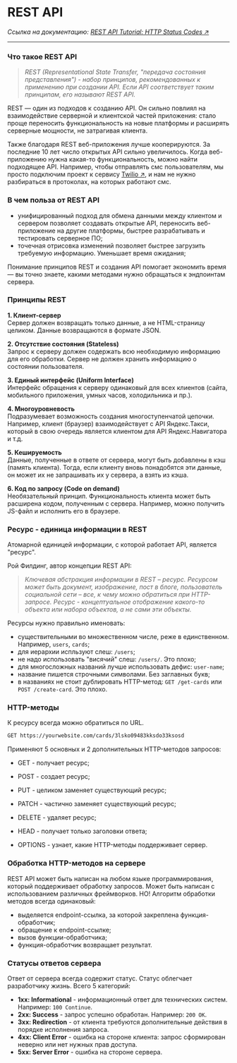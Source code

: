# REST API

*Ссылка на документацию: [REST API Tutorial: HTTP Status Codes ↗](https://restfulapi.net/http-status-codes/)*

---

### Что такое REST API

> _REST (Representational State Transfer, "передача состояния представления") - набор принципов, рекомендованных к применению при создании API. Если API соответствует таким принципам, его называют REST API._

REST — один из подходов к созданию API. Он сильно повлиял на взаимодействие серверной и клиентской частей приложения: стало проще переносить функциональность на новые платформы и расширять серверные мощности, не затрагивая клиента.

Также благодаря REST веб-приложения лучше кооперируются. За последние 10 лет число открытых API сильно увеличилось. Когда веб-приложению нужна какая-то функциональность, можно найти подходящее API. Например, чтобы отправлять смс пользователям, мы просто подключим проект к сервису [Twilio ↗](https://www.twilio.com/), и нам не нужно разбираться в протоколах, на которых работают смс.

### В чем польза от REST API

- унифицированный подход для обмена данными между клиентом и сервером позволяет создавать открытые API, переносить веб-приложение на другие платформы, быстрее разрабатывать и тестировать серверное ПО;
- точечная отрисовка изменений позволяет быстрее загрузить требуемую информацию. Уменьшает время ожидания;

Понимание принципов REST и создания API помогает экономить время — вы точно знаете, какими методами нужно обращаться к эндпоинтам сервера.

### Принципы REST

**1. Клиент-сервер**  
 Сервер должен возвращать только данные, а не HTML-страницу целиком. Данные возвращаются в формате JSON.

**2. Отсутствие состояния (Stateless)**  
 Запрос к серверу должен содержать всю необходимую информацию для его обработки. Сервер не должен хранить информацию о состоянии пользователя.

**3. Единый интерфейс (Uniform Interface)**  
Интерфейс обращения к серверу одинаковый для всех клиентов (сайта, мобильного приложения, умных часов, холодильника и пр.).

**4. Многоуровневость**  
 Подразумевает возможность создания многоступенчатой цепочки. Например, клиент (браузер) взаимодействует с API Яндекс.Такси, который в свою очередь является клиентом для API Яндекс.Навигатора и т.д.

**5. Кешируемость**  
 Данные, полученные в ответе от сервера, могут быть добавлены в кэш (память клиента). Тогда, если клиенту вновь понадобятся эти данные, он может их не запрашивать их у сервера, а взять из кэша.

**6. Код по запросу (Code on demand)**  
 Необязательный принцип. Функциональность клиента может быть расширена кодом, полученным с сервера. Например, можно получить JS-файл и исполнить его в браузере.

### Ресурс - единица информации в REST

Атомарной единицей информации, с которой работает API, является "ресурс".

Рой Филдинг, автор концепции REST API:

> _Ключевая абстракция информации в REST – ресурс. Ресурсом может быть документ, изображение, пост в блоге, пользователь социальной сети – все, к чему можно обратиться при HTTP-запросе. Ресурс - концептуальное отображение какого-то объекта или набора объектов, а не сами эти объекты._

Ресурсы нужно правильно именовать:

- существительными во множественном числе, реже в единственном. Например, `users`, `cards`;
- для иерархии испльзуют слеш: `/users`;
- не надо использовать "висячий" слеш: `/users/`. Это плохо;
- для многосложных названий лучше использовать дефис: `user-name`;
- название пишется строчными символами. Без заглавных букв;
- в названиях не стоит дублировать HTTP-метод: `GET /get-cards` или `POST /create-card`. Это плохо.

### HTTP-методы

К ресурсу всегда можно обратиться по URL.

```bash
GET https://yourwebsite.com/cards/3lsko09483kksdo33ksosd
```

Применяют 5 основных и 2 дополнительных HTTP-методов запросов:

- GET - получает ресурс;
- POST - создает ресурс;
- PUT - целиком заменяет существующий ресурс;
- PATCH - частично заменяет существующий ресурс;
- DELETE - удаляет ресурс;

- HEAD - получает только заголовки ответа;
- OPTIONS - узнает, какие HTTP-методы поддерживает сервер.

### Обработка HTTP-методов на сервере

REST API может быть написан на любом языке программирования, который поддерживает обработку запросов. Может быть написан с использованием различных фреймворков. НО! Алгоритм обработки методов всегда одинаковый:

- выделяется endpoint-ссылка, за которой закреплена функция-обработчик;
- обращение к endpoint-ссылке;
- вызов функции-обработчика;
- функция-обработчик возвращает результат.

### Статусы ответов сервера

Ответ от сервера всегда содержит статус. Статус облегчает разработчику жизнь.
Всего 5 категорий:

- **1хх: Informational** - информационный ответ для технических систем. Например: `100 Continue`.
- **2хх: Success** - запрос успешно обработан. Например: `200 OK`.
- **3xx: Redirection** - от клиента требуются дополнительные действия в порядке исполнения запроса.
- **4xx: Client Error** - ошибка на стороне клиента: запрос сформирован неверно или нет нужных прав доступа.
- **5xx: Server Error** - ошибка на стороне сервера.
